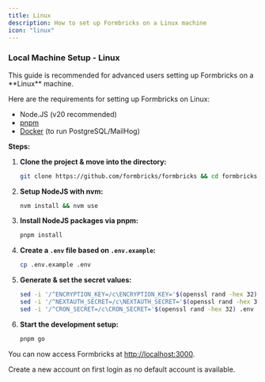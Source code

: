 ```yaml
---
title: Linux
description: How to set up Formbricks on a Linux machine
icon: "linux"
---
```


### Local Machine Setup - Linux

<Info>
  This guide is recommended for advanced users setting up Formbricks on a **Linux** machine.
</Info>

Here are the requirements for setting up Formbricks on Linux:

- Node.JS (v20 recommended)
- [pnpm](https://pnpm.io/)
- [Docker](https://www.docker.com/) (to run PostgreSQL/MailHog)

**Steps:**

1. **Clone the project & move into the directory:**
    ```bash
    git clone https://github.com/formbricks/formbricks && cd formbricks
    ```

2. **Setup NodeJS with nvm:**
    ```bash
    nvm install && nvm use
    ```

3. **Install NodeJS packages via pnpm:**
    ```bash
    pnpm install
    ```

4. **Create a `.env` file based on `.env.example`:**
    ```bash
    cp .env.example .env
    ```

5. **Generate & set the secret values:**
    ```bash
    sed -i '/^ENCRYPTION_KEY=/c\ENCRYPTION_KEY='$(openssl rand -hex 32) .env
    sed -i '/^NEXTAUTH_SECRET=/c\NEXTAUTH_SECRET='$(openssl rand -hex 32) .env
    sed -i '/^CRON_SECRET=/c\CRON_SECRET='$(openssl rand -hex 32) .env
    ```

6. **Start the development setup:**
    ```bash
    pnpm go
    ```

You can now access Formbricks at [http://localhost:3000](http://localhost:3000).

<Tip>
  Create a new account on first login as no default account is available.
</Tip> 
